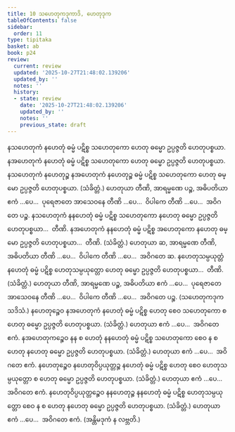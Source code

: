 ```yaml
---
title: 10 သဟေတုကဒုကာဒိ, ဟေတုဒုက
tableOfContents: false
sidebar:
  order: 11
type: tipitaka
basket: ab
book: p24
review:
  current: review
  updated: '2025-10-27T21:48:02.139206'
  updated_by: ''
  notes: ''
  history:
  - state: review
    date: '2025-10-27T21:48:02.139206'
    updated_by: ''
    notes: ''
    previous_state: draft
---
```



<ReviewStatus review={frontmatter.review} showDetails={true} />

<HypothesisAnnotation frontmatter={frontmatter} />

<DynamicBreadcrumb />

<Division number="48" book="p24" e="ch" v="40" p="433">

<Paragraph number="104" book="p24">
နသဟေတုကံ နဟေတုံ ဓမ္မံ ပဋိစ္စ သဟေတုကော ဟေတု ဓမ္မော ဥပ္ပဇ္ဇတိ ဟေတုပစ္စယာ. နအဟေတုကံ နဟေတုံ ဓမ္မံ ပဋိစ္စ သဟေတုကော ဟေတု ဓမ္မော ဥပ္ပဇ္ဇတိ ဟေတုပစ္စယာ. နသဟေတုကံ နဟေတုဉ္စ နအဟေတုကံ နဟေတုဉ္စ ဓမ္မံ ပဋိစ္စ သဟေတုကော ဟေတု ဓမ္မော ဥပ္ပဇ္ဇတိ ဟေတုပစ္စယာ. (သံခိတ္တံ.) ဟေတုယာ တီဏိ, အာရမ္မဏေ ပဉ္စ, အဓိပတိယာ ဧကံ …ပေ…  ပုရေဇာတေ အာသေဝနေ တီဏိ …ပေ…  ဝိပါကေ တီဏိ …ပေ…  အဝိဂတေ ပဉ္စ.
</Paragraph>

<Paragraph number="105" book="p24">
နသဟေတုကံ နနဟေတုံ ဓမ္မံ ပဋိစ္စ သဟေတုကော နဟေတု ဓမ္မော ဥပ္ပဇ္ဇတိ ဟေတုပစ္စယာ…  တီဏိ.
</Paragraph>

<Paragraph number="106" book="p24">
နအဟေတုကံ နနဟေတုံ ဓမ္မံ ပဋိစ္စ အဟေတုကော နဟေတု ဓမ္မော ဥပ္ပဇ္ဇတိ ဟေတုပစ္စယာ…  တီဏိ. (သံခိတ္တံ.) ဟေတုယာ ဆ, အာရမ္မဏေ တီဏိ, အဓိပတိယာ တီဏိ …ပေ…  ဝိပါကေ တီဏိ …ပေ…  အဝိဂတေ ဆ.
</Paragraph>

</Division>
<Division number="49" book="p24" e="ch" v="40" p="433">

<Paragraph number="107" book="p24">
နဟေတုသမ္ပယုတ္တံ နဟေတုံ ဓမ္မံ ပဋိစ္စ ဟေတုသမ္ပယုတ္တော ဟေတု ဓမ္မော ဥပ္ပဇ္ဇတိ ဟေတုပစ္စယာ…  တီဏိ. (သံခိတ္တံ.)
</Paragraph>

<Paragraph number="108" book="p24">
ဟေတုယာ တီဏိ, အာရမ္မဏေ ပဉ္စ, အဓိပတိယာ ဧကံ …ပေ…  ပုရေဇာတေ အာသေဝနေ တီဏိ …ပေ…  ဝိပါကေ တီဏိ …ပေ…  အဝိဂတေ ပဉ္စ. (သဟေတုကဒုကသဒိသံ.)
</Paragraph>

</Division>
<Division number="50" book="p24" e="ch" v="40" p="434">

<Paragraph number="109" book="p24">
နဟေတုဉ္စေဝ နအဟေတုကံ နဟေတုံ ဓမ္မံ ပဋိစ္စ ဟေတု စေဝ သဟေတုကော စ ဟေတု ဓမ္မော ဥပ္ပဇ္ဇတိ ဟေတုပစ္စယာ. (သံခိတ္တံ.) ဟေတုယာ ဧကံ …ပေ…  အဝိဂတေ ဧကံ.
</Paragraph>

<Paragraph number="110" book="p24">
နအဟေတုကဉ္စေဝ နန စ ဟေတုံ နနဟေတုံ ဓမ္မံ ပဋိစ္စ သဟေတုကော စေဝ န စ ဟေတု နဟေတု ဓမ္မော ဥပ္ပဇ္ဇတိ ဟေတုပစ္စယာ. (သံခိတ္တံ.) ဟေတုယာ ဧကံ …ပေ…  အဝိဂတေ ဧကံ.
</Paragraph>

</Division>
<Division number="51" book="p24" e="ch" v="40" p="434">

<Paragraph number="111" book="p24">
နဟေတုဉ္စေဝ နဟေတုဝိပ္ပယုတ္တဉ္စ နဟေတုံ ဓမ္မံ ပဋိစ္စ ဟေတု စေဝ ဟေတုသမ္ပယုတ္တော စ ဟေတု ဓမ္မော ဥပ္ပဇ္ဇတိ ဟေတုပစ္စယာ. (သံခိတ္တံ.) ဟေတုယာ ဧကံ …ပေ…  အဝိဂတေ ဧကံ.
</Paragraph>

<Paragraph number="112" book="p24">
နဟေတုဝိပ္ပယုတ္တဉ္စေဝ နနဟေတုဉ္စ နနဟေတုံ ဓမ္မံ ပဋိစ္စ ဟေတုသမ္ပယုတ္တော စေဝ န စ ဟေတု နဟေတု ဓမ္မော ဥပ္ပဇ္ဇတိ ဟေတုပစ္စယာ. (သံခိတ္တံ.) ဟေတုယာ ဧကံ …ပေ…  အဝိဂတေ ဧကံ. (အန္တိမဒုကံ န လဗ္ဘတိ.)
</Paragraph>
</Division>